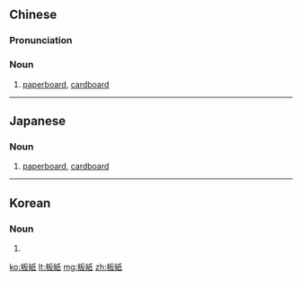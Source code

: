 {{also|板纸}}
==Chinese==
{{zh-forms|s=板纸}}

===Pronunciation===
{{zh-pron
|m=bǎnzhǐ
|c=baan2 zi2
|cat=n
}}

===Noun===
{{zh-noun}}

# [[paperboard]], [[cardboard]]

----

==Japanese==
{{ja-kanjitab|いた|かみ|k2=がみ|yomi=on}}

===Noun===
{{ja-noun|いたがみ}}

# [[paperboard]], [[cardboard]]

----

==Korean==
{{ko-hanjatab}}

===Noun===
{{ko-noun|hj|hangeul=판지}}

# {{hanja form of|판지|[[cardboard]]|yomi=kun}}

[[ko:板紙]]
[[lt:板紙]]
[[mg:板紙]]
[[zh:板紙]]